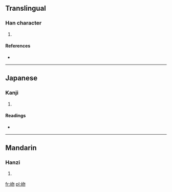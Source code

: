 ==Translingual==

===Han character===
{{Han char|rn=46|rad=山|as=04|sn=7|four=2772<sub>0</sub>|canj=山心竹竹 (UPHH)}}

# {{defn|Han|sort=山04}}

====References====
* {{Han ref|kx=0308.120|dkj=07922|dj=0607.310|hdz=10764.100|uh=5C89|ud=23689|bh=CAC4|bd=51908}}

----

==Japanese==

===Kanji===
{{ja-kanji|grade=|rs=山04}}

# {{defn|lang=ja|sort=山04}}

====Readings====
* {{ja-readings|on=[[ぶつ]] (butsu), [[もち]] (mochi)|kun=}}

----

==Mandarin==

===Hanzi===
{{cmn-hanzi|pin=[[wù]] ([[wu4]])|wg=wu<sup>4</sup>}}

# {{defn|lang=cmn|sort=山04}}

[[fr:岉]]
[[pl:岉]]